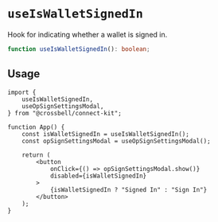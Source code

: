 # `useIsWalletSignedIn`

Hook for indicating whether a wallet is signed in.

```ts
function useIsWalletSignedIn(): boolean;
```

## Usage

```tsx {2,7,15}
import {
	useIsWalletSignedIn,
	useOpSignSettingsModal,
} from "@crossbell/connect-kit";

function App() {
	const isWalletSignedIn = useIsWalletSignedIn();
	const opSignSettingsModal = useOpSignSettingsModal();

	return (
		<button
			onClick={() => opSignSettingsModal.show()}
			disabled={isWalletSignedIn}
		>
			{isWalletSignedIn ? "Signed In" : "Sign In"}
		</button>
	);
}
```
